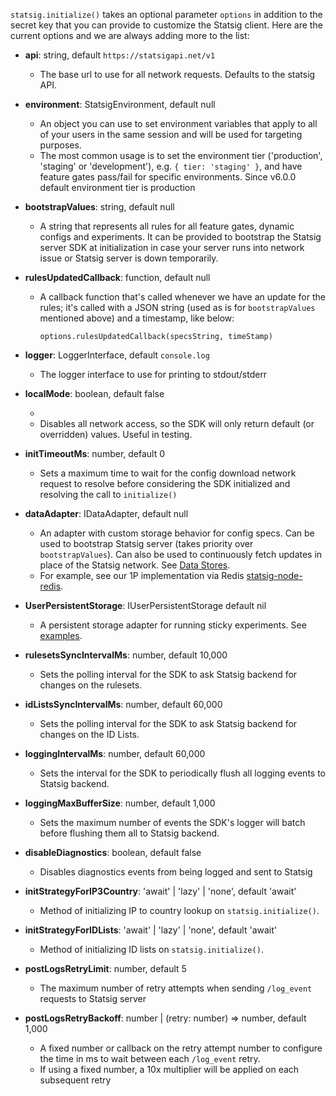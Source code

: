 
`statsig.initialize()` takes an optional parameter `options` in addition to the secret key that you can provide to customize the Statsig client. Here are the current options and we are always adding more to the list:

- **api**: string, default `https://statsigapi.net/v1`
  - The base url to use for all network requests. Defaults to the statsig API.
- **environment**: StatsigEnvironment, default null

  - An object you can use to set environment variables that apply to all of your users in the same session and will be used for targeting purposes.
  - The most common usage is to set the environment tier ('production', 'staging' or 'development'), e.g. `{ tier: 'staging' }`, and have feature gates pass/fail for specific environments. Since v6.0.0 default environment tier is production

- **bootstrapValues**: string, default null
  - A string that represents all rules for all feature gates, dynamic configs and experiments. It can be provided to bootstrap the Statsig server SDK at initialization in case your server runs into network issue or Statsig server is down temporarily.
- **rulesUpdatedCallback**: function, default null

  - A callback function that's called whenever we have an update for the rules; it's called with a JSON string (used as is for `bootstrapValues` mentioned above) and a timestamp, like below:

    ```
    options.rulesUpdatedCallback(specsString, timeStamp)
    ```
- **logger**: LoggerInterface, default `console.log`
  - The logger interface to use for printing to stdout/stderr
- **localMode**: boolean, default false
  - <LocalModeSnippet type="server" />
  - Disables all network access, so the SDK will only return default (or overridden) values. Useful in testing.
- **initTimeoutMs**: number, default 0
  - Sets a maximum time to wait for the config download network request to resolve before considering the SDK initialized and resolving the call to `initialize()`
- **dataAdapter**: IDataAdapter, default null
  - An adapter with custom storage behavior for config specs. Can be used to bootstrap Statsig server (takes priority over `bootstrapValues`). Can also be used to continuously fetch updates in place of the Statsig network. See [Data Stores](/server/concepts/data_store).
  - For example, see our 1P implementation via Redis [statsig-node-redis](https://github.com/statsig-io/node-js-server-sdk-redis).
- **UserPersistentStorage**: IUserPersistentStorage default nil
  - A persistent storage adapter for running sticky experiments. See [examples](/server/nodejsServerSDK#user-persistent-storage).
- **rulesetsSyncIntervalMs**: number, default 10,000
  - Sets the polling interval for the SDK to ask Statsig backend for changes on the rulesets.
- **idListsSyncIntervalMs**: number, default 60,000
  - Sets the polling interval for the SDK to ask Statsig backend for changes on the ID Lists.
- **loggingIntervalMs**: number, default 60,000
  - Sets the interval for the SDK to periodically flush all logging events to Statsig backend.
- **loggingMaxBufferSize**: number, default 1,000
  - Sets the maximum number of events the SDK's logger will batch before flushing them all to Statsig backend.
- **disableDiagnostics**: boolean, default false
  - Disables diagnostics events from being logged and sent to Statsig
- **initStrategyForIP3Country**: 'await' | 'lazy' | 'none', default 'await'
  - Method of initializing IP to country lookup on `statsig.initialize()`.
- **initStrategyForIDLists**: 'await' | 'lazy' | 'none', default 'await'
  - Method of initializing ID lists on `statsig.initialize()`.
- **postLogsRetryLimit**: number, default 5
  - The maximum number of retry attempts when sending `/log_event` requests to Statsig server
- **postLogsRetryBackoff**: number | (retry: number) => number, default 1,000
  - A fixed number or callback on the retry attempt number to configure the time in ms to wait between each `/log_event` retry.
  - If using a fixed number, a 10x multiplier will be applied on each subsequent retry

